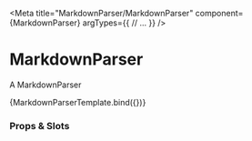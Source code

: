 
<Meta
	title="MarkdownParser/MarkdownParser"
	component={MarkdownParser}
	argTypes={{
		// ...
	}}
/>

# MarkdownParser

A MarkdownParser


<Canvas>
	<Story
		name="Overview"
		parameters={{
			docs: {
				source: {
					type: "dynamic",
					format: true,
				},
			},
	  }}
		args={{
			content: `\`\`\`tsx \nconst hello = 123\n\`\`\``
		}}
  >
		{MarkdownParserTemplate.bind({})}
	</Story>
</Canvas>

### Props & Slots

<ArgsTable story="Overview" />